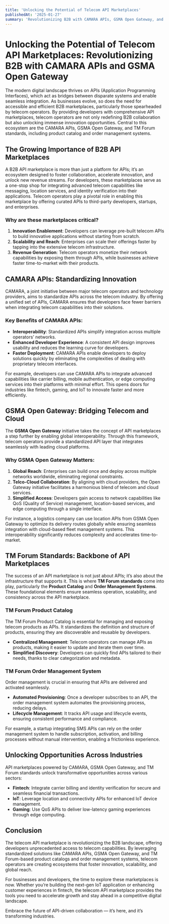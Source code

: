 ```yaml
---
title: 'Unlocking the Potential of Telecom API Marketplaces'
publishedAt: '2025-01-27'
summary: 'Revolutionizing B2B with CAMARA APIs, GSMA Open Gateway, and TM Forum Standards.'
---
```


# Unlocking the Potential of Telecom API Marketplaces: Revolutionizing B2B with CAMARA APIs and GSMA Open Gateway

The modern digital landscape thrives on APIs (Application Programming Interfaces), which act as bridges between disparate systems and enable seamless integration. As businesses evolve, so does the need for accessible and efficient B2B marketplaces, particularly those spearheaded by telecom operators. By providing developers with comprehensive API marketplaces, telecom operators are not only redefining B2B collaboration but also unlocking immense innovation opportunities. Central to this ecosystem are the CAMARA APIs, GSMA Open Gateway, and TM Forum standards, including product catalog and order management systems.

## The Growing Importance of B2B API Marketplaces

A B2B API marketplace is more than just a platform for APIs; it’s an ecosystem designed to foster collaboration, accelerate innovation, and unlock new revenue streams. For developers, these marketplaces serve as a one-stop shop for integrating advanced telecom capabilities like messaging, location services, and identity verification into their applications. Telecom operators play a pivotal role in enabling this marketplace by offering curated APIs to third-party developers, startups, and enterprises.

### Why are these marketplaces critical?

1. **Innovation Enablement**: Developers can leverage pre-built telecom APIs to build innovative applications without starting from scratch.
2. **Scalability and Reach**: Enterprises can scale their offerings faster by tapping into the extensive telecom infrastructure.
3. **Revenue Generation**: Telecom operators monetize their network capabilities by exposing them through APIs, while businesses achieve faster time-to-market with their products.

## CAMARA APIs: Standardizing Innovation

CAMARA, a joint initiative between major telecom operators and technology providers, aims to standardize APIs across the telecom industry. By offering a unified set of APIs, CAMARA ensures that developers face fewer barriers when integrating telecom capabilities into their solutions. 

### Key Benefits of CAMARA APIs:
- **Interoperability**: Standardized APIs simplify integration across multiple operators’ networks.
- **Enhanced Developer Experience**: A consistent API design improves usability and reduces the learning curve for developers.
- **Faster Deployment**: CAMARA APIs enable developers to deploy solutions quickly by eliminating the complexities of dealing with proprietary telecom interfaces.

For example, developers can use CAMARA APIs to integrate advanced capabilities like carrier billing, mobile authentication, or edge computing services into their platforms with minimal effort. This opens doors for industries like fintech, gaming, and IoT to innovate faster and more efficiently.

## GSMA Open Gateway: Bridging Telecom and Cloud

The **GSMA Open Gateway** initiative takes the concept of API marketplaces a step further by enabling global interoperability. Through this framework, telecom operators provide a standardized API layer that integrates seamlessly with leading cloud platforms.

### Why GSMA Open Gateway Matters:
1. **Global Reach**: Enterprises can build once and deploy across multiple networks worldwide, eliminating regional constraints.
2. **Telco-Cloud Collaboration**: By aligning with cloud providers, the Open Gateway initiative facilitates a harmonious blend of telecom and cloud services.
3. **Simplified Access**: Developers gain access to network capabilities like QoS (Quality of Service) management, location-based services, and edge computing through a single interface.

For instance, a logistics company can use location APIs from GSMA Open Gateway to optimize its delivery routes globally while ensuring seamless integration with cloud-based fleet management systems. This interoperability significantly reduces complexity and accelerates time-to-market.

## TM Forum Standards: Backbone of API Marketplaces

The success of an API marketplace is not just about APIs; it’s also about the infrastructure that supports it. This is where **TM Forum standards** come into play, particularly the **Product Catalog** and **Order Management Systems**. These foundational elements ensure seamless operation, scalability, and consistency across the API marketplace.

### TM Forum Product Catalog
The TM Forum Product Catalog is essential for managing and exposing telecom products as APIs. It standardizes the definition and structure of products, ensuring they are discoverable and reusable by developers.

- **Centralized Management**: Telecom operators can manage APIs as products, making it easier to update and iterate them over time.
- **Simplified Discovery**: Developers can quickly find APIs tailored to their needs, thanks to clear categorization and metadata.

### TM Forum Order Management System
Order management is crucial in ensuring that APIs are delivered and activated seamlessly.

- **Automated Provisioning**: Once a developer subscribes to an API, the order management system automates the provisioning process, reducing delays.
- **Lifecycle Management**: It tracks API usage and lifecycle events, ensuring consistent performance and compliance.

For example, a startup integrating SMS APIs can rely on the order management system to handle subscription, activation, and billing processes without manual intervention, enabling a frictionless experience.

## Unlocking Opportunities Across Industries

API marketplaces powered by CAMARA, GSMA Open Gateway, and TM Forum standards unlock transformative opportunities across various sectors:

- **Fintech**: Integrate carrier billing and identity verification for secure and seamless financial transactions.
- **IoT**: Leverage location and connectivity APIs for enhanced IoT device management.
- **Gaming**: Use QoS APIs to deliver low-latency gaming experiences through edge computing.

## Conclusion

The telecom API marketplace is revolutionizing the B2B landscape, offering developers unprecedented access to telecom capabilities. By leveraging standardized solutions like CAMARA APIs, GSMA Open Gateway, and TM Forum-based product catalogs and order management systems, telecom operators are creating ecosystems that foster innovation, scalability, and global reach. 

For businesses and developers, the time to explore these marketplaces is now. Whether you’re building the next-gen IoT application or enhancing customer experiences in fintech, the telecom API marketplace provides the tools you need to accelerate growth and stay ahead in a competitive digital landscape.

Embrace the future of API-driven collaboration — it’s here, and it’s transforming industries.

